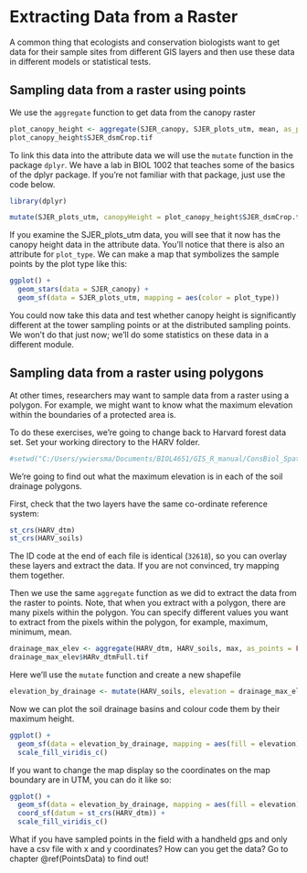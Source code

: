 # Extracting Data from a Raster {#extractingData}

A common thing that ecologists and conservation biologists want to get data for their sample sites from different GIS layers and then use these data in different models or statistical tests.

## Sampling data from a raster using points

We use the ```aggregate``` function to get data from the canopy raster

```r
plot_canopy_height <- aggregate(SJER_canopy, SJER_plots_utm, mean, as_points = FALSE)
plot_canopy_height$SJER_dsmCrop.tif
```

To link this data into the attribute data we will use the ```mutate``` function in the package ```dplyr```. We have a lab in BIOL 1002 that teaches some of the basics of the dplyr package. If you're not familiar with that package, just use the code below.

```r
library(dplyr)
```

```r
mutate(SJER_plots_utm, canopyHeight = plot_canopy_height$SJER_dsmCrop.tif)
```

If you examine the SJER_plots_utm data, you will see that it now has the canopy height data in the attribute data. You'll notice that there is also an attribute for ```plot_type```. We can make a map that symbolizes the sample points by the plot type like this:

```r
ggplot() +
  geom_stars(data = SJER_canopy) +
  geom_sf(data = SJER_plots_utm, mapping = aes(color = plot_type))
```

You could now take this data and test whether canopy height is significantly different at the tower sampling points or at the distributed sampling points. We won't do that just now; we'll do some statistics on these data in a different module. 


## Sampling data from a raster using polygons

At other times, researchers may want to sample data from a raster using a polygon. For example, we might want to know what the maximum elevation within the boundaries of a protected area is. 

To do these exercises, we're going to change back to Harvard forest data set. Set your working directory to the HARV folder.

```r
#setwd("C:/Users/ywiersma/Documents/BIOL4651/GIS_R_manual/ConsBiol_SpatialAnalysis/HARV")
```

We're going to find out what the maximum elevation is in each of the soil drainage polygons.

First, check that the two layers have the same co-ordinate reference system:

```r
st_crs(HARV_dtm)
st_crs(HARV_soils)
```

The ID code at the end of each file is identical (```32618```), so you can overlay these layers and extract the data. If you are not convinced, try mapping them together.

Then we use the same ```aggregate``` function as we did to extract the data from the raster to points. Note, that when you extract with a polygon, there are many pixels within the polygon. You can specify different values you want to extract from the pixels within the polygon, for example, maximum, minimum, mean. 

```r
drainage_max_elev <- aggregate(HARV_dtm, HARV_soils, max, as_points = FALSE)
drainage_max_elev$HARv_dtmFull.tif
```

Here we'll use the ```mutate``` function and create a new shapefile

```r
elevation_by_drainage <- mutate(HARV_soils, elevation = drainage_max_elev$HARV_dtmFull.tif)
```

Now we can plot the soil drainage basins and colour code them by their maximum height.

```r
ggplot() +
  geom_sf(data = elevation_by_drainage, mapping = aes(fill = elevation)) +
  scale_fill_viridis_c()
```

If you want to change the map display so the coordinates on the map boundary are in UTM, you can do it like so:

```r
ggplot() +
  geom_sf(data = elevation_by_drainage, mapping = aes(fill = elevation)) +
  coord_sf(datum = st_crs(HARV_dtm)) + 
  scale_fill_viridis_c()
```

What if you have sampled points in the field with a handheld gps and only have a csv file with x and y coordinates? How can you get the data? Go to chapter \@ref(PointsData) to find out! 
